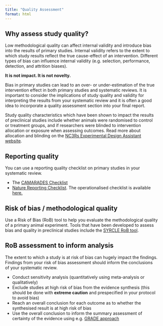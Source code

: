 ```yaml
---
title: "Quality Assessment"
format: html
---
```


## Why assess study quality?

Low methodological quality can affect internal validity and introduce bias into the results of primary studies. Internal validity refers to the extent to which study results reflect the true cause-effect of an intervention. Different types of bias can influence internal validity (e.g. selection, performance, detection, and attrition biases).

**It is not impact. It is not novelty.**

Bias in primary studies can lead to an over- or under-estimation of the true intervention effect in both primary studies and systematic reviews. It is important to consider the implications of study quality and validity for interpreting the results from your systematic review and it is often a good idea to incorporate a quality assessment section into your final report.

Study quality characteristics which have been shown to impact the results of preclinical studies include whether animals were randomised to control or treatment groups, and if researchers were blinded to intervention allocation or exposure when assessing outcomes. Read more about allocation and blinding on the [NC3Rs Experimental Design Assistant website](https://eda.nc3rs.org.uk/experimental-design-allocation){target="_blank"}. <br>

## Reporting quality

You can use a reporting quality checklist on primary studies in your systematic review.

-   The [CAMARADES Checklist](https://www.ahajournals.org/doi/pdf/10.1161/01.str.0000125719.25853.20){target="_blank"}
-   [Nature Reporting Checklist](https://www.gene-quantification.de/checklist-for-life-sciences-articles.pdf){target="_blank"}. The operationalised checklist is available [here.](https://link.springer.com/article/10.1007/s11192-016-1964-8/tables/6){target="_blank"}

## Risk of bias / methodological quality

Use a Risk of Bias (RoB) tool to help you evaluate the methodological quality of a primary animal experiment. Tools that have been developed to assess bias and quality in preclinical studies include the [SYRCLE RoB tool](https://bmcmedresmethodol.biomedcentral.com/track/pdf/10.1186/1471-2288-14-43){target="_blank"}.

## RoB assessment to inform analysis

The extent to which a study is at risk of bias can hugely impact the findings. Findings from your risk of bias assessment should inform the conclusions of your systematic review.

-   Conduct sensitivity analysis (quantitatively using meta-analysis or qualitatively)
-   Exclude studies at high risk of bias from the evidence synthesis (this should be done with **extreme caution** and prespecified in your protocol to avoid bias)
-   Reach an overall conclusion for each outcome as to whether the synthesised result is at high risk of bias
-   Use the overall conclusion to inform the summary assessment of certainty of the evidence using e.g. [GRADE approach](https://bestpractice.bmj.com/info/toolkit/learn-ebm/what-is-grade/){target="_blank"}
